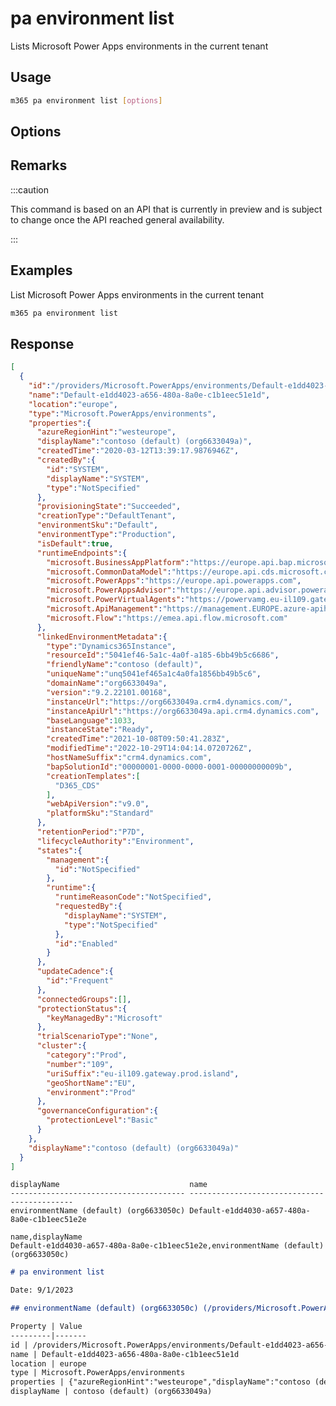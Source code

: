 
# pa environment list

Lists Microsoft Power Apps environments in the current tenant

## Usage

```sh
m365 pa environment list [options]
```

## Options

<Global />

## Remarks

:::caution

This command is based on an API that is currently in preview and is subject to change once the API reached general availability.

:::

## Examples

List Microsoft Power Apps environments in the current tenant

```sh
m365 pa environment list
```

## Response

<Tabs>
  <TabItem value="JSON">

  ```json
  [
    {
      "id":"/providers/Microsoft.PowerApps/environments/Default-e1dd4023-a656-480a-8a0e-c1b1eec51e1d",
      "name":"Default-e1dd4023-a656-480a-8a0e-c1b1eec51e1d",
      "location":"europe",
      "type":"Microsoft.PowerApps/environments",
      "properties":{
        "azureRegionHint":"westeurope",
        "displayName":"contoso (default) (org6633049a)",
        "createdTime":"2020-03-12T13:39:17.9876946Z",
        "createdBy":{
          "id":"SYSTEM",
          "displayName":"SYSTEM",
          "type":"NotSpecified"
        },
        "provisioningState":"Succeeded",
        "creationType":"DefaultTenant",
        "environmentSku":"Default",
        "environmentType":"Production",
        "isDefault":true,
        "runtimeEndpoints":{
          "microsoft.BusinessAppPlatform":"https://europe.api.bap.microsoft.com",
          "microsoft.CommonDataModel":"https://europe.api.cds.microsoft.com",
          "microsoft.PowerApps":"https://europe.api.powerapps.com",
          "microsoft.PowerAppsAdvisor":"https://europe.api.advisor.powerapps.com",
          "microsoft.PowerVirtualAgents":"https://powervamg.eu-il109.gateway.prod.island.powerapps.com",
          "microsoft.ApiManagement":"https://management.EUROPE.azure-apihub.net",
          "microsoft.Flow":"https://emea.api.flow.microsoft.com"
        },
        "linkedEnvironmentMetadata":{
          "type":"Dynamics365Instance",
          "resourceId":"5041ef46-5a1c-4a0f-a185-6bb49b5c6686",
          "friendlyName":"contoso (default)",
          "uniqueName":"unq5041ef465a1c4a0fa1856bb49b5c6",
          "domainName":"org6633049a",
          "version":"9.2.22101.00168",
          "instanceUrl":"https://org6633049a.crm4.dynamics.com/",
          "instanceApiUrl":"https://org6633049a.api.crm4.dynamics.com",
          "baseLanguage":1033,
          "instanceState":"Ready",
          "createdTime":"2021-10-08T09:50:41.283Z",
          "modifiedTime":"2022-10-29T14:04:14.0720726Z",
          "hostNameSuffix":"crm4.dynamics.com",
          "bapSolutionId":"00000001-0000-0000-0001-00000000009b",
          "creationTemplates":[
            "D365_CDS"
          ],
          "webApiVersion":"v9.0",
          "platformSku":"Standard"
        },
        "retentionPeriod":"P7D",
        "lifecycleAuthority":"Environment",
        "states":{
          "management":{
            "id":"NotSpecified"
          },
          "runtime":{
            "runtimeReasonCode":"NotSpecified",
            "requestedBy":{
              "displayName":"SYSTEM",
              "type":"NotSpecified"
            },
            "id":"Enabled"
          }
        },
        "updateCadence":{
          "id":"Frequent"
        },
        "connectedGroups":[],
        "protectionStatus":{
          "keyManagedBy":"Microsoft"
        },
        "trialScenarioType":"None",
        "cluster":{
          "category":"Prod",
          "number":"109",
          "uriSuffix":"eu-il109.gateway.prod.island",
          "geoShortName":"EU",
          "environment":"Prod"
        },
        "governanceConfiguration":{
          "protectionLevel":"Basic"
        }
      },
      "displayName":"contoso (default) (org6633049a)"
    }
  ]
  ```

  </TabItem>
  <TabItem value="Text">

  ```text
  displayName                             name
  --------------------------------------- --------------------------------------------
  environmentName (default) (org6633050c) Default-e1dd4030-a657-480a-8a0e-c1b1eec51e2e
  ```

  </TabItem>
  <TabItem value="CSV">

  ```csv
  name,displayName
  Default-e1dd4030-a657-480a-8a0e-c1b1eec51e2e,environmentName (default) (org6633050c)
  ```

  </TabItem>
  <TabItem value="Markdown">

  ```md
  # pa environment list

  Date: 9/1/2023

  ## environmentName (default) (org6633050c) (/providers/Microsoft.PowerApps/environments/Default-e1dd4023-a656-480a-8a0e-c1b1eec51e1d)

  Property | Value
  ---------|-------
  id | /providers/Microsoft.PowerApps/environments/Default-e1dd4023-a656-480a-8a0e-c1b1eec51e1d
  name | Default-e1dd4023-a656-480a-8a0e-c1b1eec51e1d
  location | europe
  type | Microsoft.PowerApps/environments
  properties | {"azureRegionHint":"westeurope","displayName":"contoso (default) (org6633049a)","createdTime":"2020-03-12T13:39:17.9876946Z","createdBy":{"id":"SYSTEM","displayName":"SYSTEM","type":"NotSpecified"},"provisioningState":"Succeeded","creationType":"DefaultTenant","environmentSku":"Default","environmentType":"Production","isDefault":true,"runtimeEndpoints":{"microsoft.BusinessAppPlatform":"https://europe.api.bap.microsoft.com","microsoft.CommonDataModel":"https://europe.api.cds.microsoft.com","microsoft.PowerApps":"https://europe.api.powerapps.com","microsoft.PowerAppsAdvisor":"https://europe.api.advisor.powerapps.com","microsoft.PowerVirtualAgents":"https://powervamg.eu-il109.gateway.prod.island.powerapps.com","microsoft.ApiManagement":"https://management.EUROPE.azure-apihub.net","microsoft.Flow":"https://emea.api.flow.microsoft.com"},"linkedEnvironmentMetadata":{"type":"Dynamics365Instance","resourceId":"5041ef46-5a1c-4a0f-a185-6bb49b5c6686","friendlyName":"contoso (default)","uniqueName":"unq5041ef465a1c4a0fa1856bb49b5c6","domainName":"org6633049a","version":"9.2.22101.00168","instanceUrl":"https://org6633049a.crm4.dynamics.com/","instanceApiUrl":"https://org6633049a.api.crm4.dynamics.com","baseLanguage":1033,"instanceState":"Ready","createdTime":"2021-10-08T09:50:41.283Z","modifiedTime":"2022-10-29T14:04:14.0720726Z","hostNameSuffix":"crm4.dynamics.com","bapSolutionId":"00000001-0000-0000-0001-00000000009b","creationTemplates":["D365_CDS"],"webApiVersion":"v9.0","platformSku":"Standard"},"retentionPeriod":"P7D","lifecycleAuthority":"Environment","states":{"management":{"id":"NotSpecified"},"runtime":{"runtimeReasonCode":"NotSpecified","requestedBy":{"displayName":"SYSTEM","type":"NotSpecified"},"id":"Enabled"}},"updateCadence":{"id":"Frequent"},"connectedGroups":[],"protectionStatus":{"keyManagedBy":"Microsoft"},"trialScenarioType":"None","cluster":{"category":"Prod","number":"109","uriSuffix":"eu-il109.gateway.prod.island","geoShortName":"EU","environment":"Prod"},"governanceConfiguration":{"protectionLevel":"Basic"}}
  displayName | contoso (default) (org6633049a)
  ```

  </TabItem>
</Tabs>

